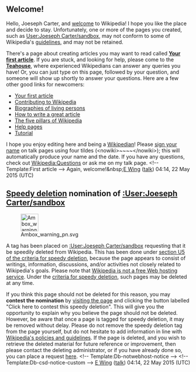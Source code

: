 <article id="46769862" title=User talk:Joeseph Carter>
	<talkpage id="46769862" title="User talk:Joeseph Carter">

== Welcome! ==

Hello, Joeseph Carter, and [[Project:Introduction|welcome]] to Wikipedia!  I hope you like the place and decide to stay. Unfortunately, one or more of the pages you created, such as [[User:Joeseph Carter/sandbox]], may not conform to some of Wikipedia's [[Wikipedia:List of policies|guidelines]], and may not be retained. 

There's a page about creating articles you may want to read called '''[[Wikipedia:Your first article|Your first article]]'''. If you are stuck, and looking for help, please come to the '''[[Wikipedia:Teahouse|Teahouse]]''', where experienced Wikipedians can answer any queries you have! Or, you can just type '''{{tl|help me}}''' on this page, followed by your question, and someone will show up shortly to answer your questions. Here are a few other good links for newcomers:
* [[Wikipedia:Your first article|Your first article]]
* [[Wikipedia:Contributing to Wikipedia|Contributing to Wikipedia]]
* [[Wikipedia:Biographies of living persons|Biographies of living persons]]
* [[Wikipedia:Article development|How to write a great article]]
* [[Wikipedia:Five pillars|The five pillars of Wikipedia]]
* [[Help:Contents|Help pages]]
* [[Wikipedia:Tutorial|Tutorial]]
I hope you enjoy editing here and being a [[Wikipedia:Wikipedians|Wikipedian]]! Please [[Wikipedia:Signatures|sign your name]] on talk pages using four tildes (&lt;nowiki&gt;~~~~&lt;/nowiki&gt;); this will automatically produce your name and the date. If you have any questions, check out [[Wikipedia:Questions]] or ask me on my talk page. &lt;!-- Template:First article --&gt; Again, welcome!&amp;nbsp;[[User:E Wing|E Wing]] ([[User talk:E Wing|talk]]) 04:14, 22 May 2015 (UTC)

==[[Wikipedia:Criteria for speedy deletion|Speedy deletion]] nomination of [[:User:Joeseph Carter/sandbox]]==
[[File:Ambox warning pn.svg|48px|left|alt=|link=]]

A tag has been placed on [[:User:Joeseph Carter/sandbox]] requesting that it be speedily deleted from Wikipedia. This has been done under [[WP:CSD#U5|section U5 of the criteria for speedy deletion]], because the page appears to consist of writings, information, discussions, and/or activities not closely related to Wikipedia's goals. Please note that [[WP:NOTWEBHOST|Wikipedia is not a free Web hosting service]]. Under the [[WP:CSD#User pages|criteria for speedy deletion]], such pages may be deleted at any time. 

If you think this page should not be deleted for this reason, you may '''contest the nomination''' by [[:User:Joeseph Carter/sandbox|visiting the page]] and clicking the button labelled &quot;Click here to contest this speedy deletion&quot;. This will give you the opportunity to explain why you believe the page should not be deleted. However, be aware that once a page is tagged for speedy deletion, it may be removed without delay. Please do not remove the speedy deletion tag from the page yourself, but do not hesitate to add information in line with [[Wikipedia:List of policies|Wikipedia's policies and guidelines]]. If the page is deleted, and you wish to retrieve the deleted material for future reference or improvement, then please contact the deleting administrator, or if you have already done so, you can place a request [[WP:RFUD|here]]. &lt;!-- Template:Db-notwebhost-notice --&gt; &lt;!-- Template:Db-csd-notice-custom --&gt; [[User:E Wing|E Wing]] ([[User talk:E Wing|talk]]) 04:14, 22 May 2015 (UTC)
	</talkpage>
</article>